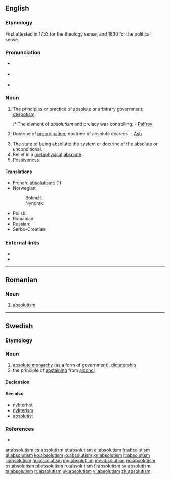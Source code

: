 ==English==

===Etymology===
First attested in 1753 for the theology sense, and 1830 for the political sense. {{suffix|absolute|ism}}

===Pronunciation===
* {{a|UK}} {{IPA|/ˈæbsəluːtɪzəm/}}
* {{a|US}} {{IPA|/ˈæb.sə.ˌlu.ˌtɪz.əm/}}
* {{audio|en-us-absolutism.ogg|Audio (US)}}

===Noun===
{{en-noun}}

# {{context|political science}} The principles or practice of absolute or arbitrary government; [[despotism]].
#:* The element of ''absolutism'' and prelacy was controlling. - [[Palfrey]]
# {{context|theology}} Doctrine of [[preordination]]; doctrine of absolute decrees. - [[Ash]]
# The state of being absolute; the system or doctrine of the absolute or unconditional.
# Belief in a [[metaphysical]] [[absolute]].
# [[positiveness|Positiveness]].

====Translations====
{{trans-top|The state of being absolute}}
* French: [[absolutisme]] (1)
* Norwegian:
*: Bokmål: {{t+|no|absolutisme|m}}
*: Nynorsk: {{t-|nn|absolutisme|m|xs=Norwegian Nynorsk}}
{{trans-mid}}
* Polish: {{t+|pl|absolutyzm|m}}
* Romanian: {{t-|ro|absolutism|n}}
* Russian: {{t+|ru|абсолютизм|m|tr=absoljutízm}}
* Serbo-Croatian: {{t|sh|apsolutizam|m}}
{{trans-bottom}}

===External links===
* {{R:OneLook}}
* {{R:Webster 1913}}

----

==Romanian==

===Noun===
{{ro-noun|n}}

# [[#English|absolutism]]

----

==Swedish==

===Etymology===
{{suffix|absolut|ism|lang=sv}}

===Noun===
{{sv-noun|g=c|uncountable}}

# [[absolute monarchy]] (as a form of government), [[dictatorship]]
# the principle of [[abstaining]] from [[alcohol]]

====Declension====
{{sv-noun-unc-irreg-c|2=absolutismen}}

====See also====
* [[nykterhet]]
* [[nykterism]]
* [[absolutist]]

===References===
* {{R:runeberg.org|saol|8|0009.html absolutism}}

[[ar:absolutism]]
[[cs:absolutism]]
[[et:absolutism]]
[[el:absolutism]]
[[fr:absolutism]]
[[gl:absolutism]]
[[ko:absolutism]]
[[io:absolutism]]
[[kn:absolutism]]
[[lt:absolutism]]
[[li:absolutism]]
[[hu:absolutism]]
[[mg:absolutism]]
[[my:absolutism]]
[[no:absolutism]]
[[ps:absolutism]]
[[pl:absolutism]]
[[ru:absolutism]]
[[fi:absolutism]]
[[sv:absolutism]]
[[ta:absolutism]]
[[tr:absolutism]]
[[uk:absolutism]]
[[vi:absolutism]]
[[zh:absolutism]]